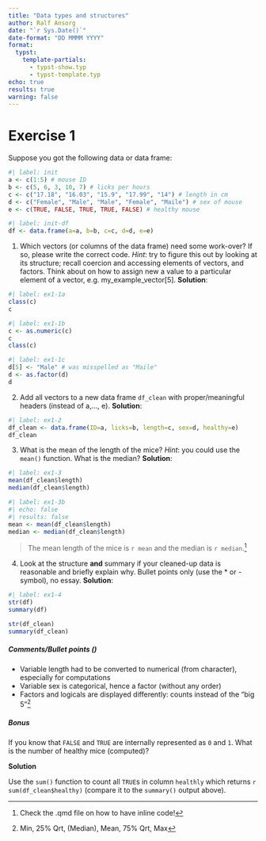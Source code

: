 ```yaml
---
title: "Data types and structures"
author: Ralf Ansorg
date: "`r Sys.Date()`"
date-format: "DD MMMM YYYY"
format:
  typst:
    template-partials: 
      - typst-show.typ
      - typst-template.typ
echo: true
results: true
warning: false
---
```


# Exercise 1

Suppose you got the following data or data frame:

```r
#| label: init
a <- c(1:5) # mouse ID
b <- c(5, 6, 3, 10, 7) # licks per hours
c <- c("17.18", "16.03", "15.9", "17.99", "14") # length in cm
d <- c("Female", "Male", "Male", "Female", "Maile") # sex of mouse
e <- c(TRUE, FALSE, TRUE, TRUE, FALSE) # healthy mouse
```

```r
#| label: init-df
df <- data.frame(a=a, b=b, c=c, d=d, e=e)
```

1.  Which vectors (or columns of the data frame) need some work-over? If so, please write the correct code. _Hint_: try to figure this out by looking at its structure; recall coercion and accessing elements of vectors, and factors. Think about on how to assign new a value to a particular element of a vector, e.g. my_example_vector[5]. **Solution**:

```r
#| label: ex1-1a
class(c)
c
```

```r
#| label: ex1-1b
c <- as.numeric(c)
c
class(c)
```

```r
#| label: ex1-1c
d[5] <- "Male" # was misspelled as "Maile"
d <- as.factor(d)
d
```

2.  Add all vectors to a new data frame `df_clean` with proper/meaningful headers (instead of a,..., e). **Solution**:

```r
#| label: ex1-2
df_clean <- data.frame(ID=a, licks=b, length=c, sex=d, healthy=e)
df_clean
```

3.  What is the mean of the length of the mice? _Hint_: you could use the `mean()` function. What is the median? **Solution**:

```r
#| label: ex1-3
mean(df_clean$length)
median(df_clean$length)
```

```r
#| label: ex1-3b
#| echo: false
#| results: false
mean <- mean(df_clean$length)
median <- median(df_clean$length)
```

> The mean length of the mice is `r mean` and the median is `r median`.[^1]

4.  Look at the structure **and** summary if your cleaned-up data is reasonable and briefly explain why. Bullet points only (use the \* or \- symbol), no essay. **Solution**:

```r
#| label: ex1-4
str(df)
summary(df)

str(df_clean)
summary(df_clean)
```

##### Comments/Bullet points ()

* Variable length had to be converted to numerical (from character), especially for computations
* Variable sex is categorical, hence a factor (without any order)
* Factors and logicals are displayed differently: counts instead of the "big 5"[^2]

##### Bonus

If you know that `FALSE` and `TRUE` are internally represented as `0` and `1`. What is the number of healthy mice (computed)?

**Solution**

Use the `sum()` function to count all `TRUE`s in column `healthly` which returns `r sum(df_clean$healthy)` (compare it to the `summary()` output above).

[^1]: Check the .qmd file on how to have inline code!
[^2]: Min, 25% Qrt, (Median), Mean, 75% Qrt, Max